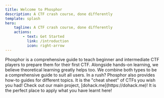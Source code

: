 ```yaml
---
title: Welcome to Phosphor
description: A CTF crash course, done differently
template: splash
hero:
    tagline: A CTF crash course, done differently
    actions:
        - text: Get Started
          link: /introduction
          icon: right-arrow
---
```





<CardGrid>
    <Card title="What is this?" icon="information">
        Phosphor is a comprehensive guide to teach beginner and intermediate CTF players to prepare them for their first
        CTF.
    </Card>
    <Card title="Whats so different?" icon="document">
        Alongside hands-on learning, we believe theoretical learning greatly helps too. We combine both types to be a
        comprehensive guide to suit all users.
    </Card>
    <Card title="What else?" icon="list-format">
        In a rush? Phosphor also provides how-to guides for different topics. It is the "cheat sheet" of CTFs you wish
        you had!
    </Card>
    <Card title="Also check out:" icon="rocket">
        Check out our main project, [dohack.me](https://dohack.me)! It is the perfect place to apply what you have
        learnt here!
    </Card>
</CardGrid>
